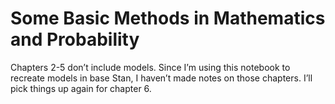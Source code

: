 # Some Basic Methods in Mathematics and Probability {#basic_methods}

Chapters 2-5 don't include models. Since I'm using this notebook to recreate models in base Stan, I haven't made notes on those chapters. I'll pick things up again for chapter 6.